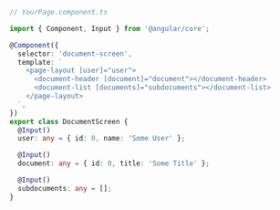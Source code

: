 ```ts
// YourPage.component.ts

import { Component, Input } from '@angular/core';

@Component({
  selector: 'document-screen',
  template: `
    <page-layout [user]="user">
      <document-header [document]="document"></document-header>
      <document-list [documents]="subdocuments"></document-list>
    </page-layout>
  `,
})
export class DocumentScreen {
  @Input()
  user: any = { id: 0, name: 'Some User' };

  @Input()
  document: any = { id: 0, title: 'Some Title' };

  @Input()
  subdocuments: any = [];
}
```